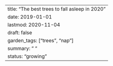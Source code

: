 ---
title: "The best trees to fall asleep in 2020"
date: 2019-01-01
lastmod: 2020-11-04
draft: false
garden_tags: ["trees", "nap"]
summary: " "
status: "growing"
---